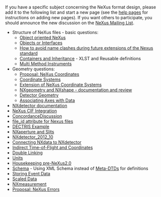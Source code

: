 If you have a specific subject concerning the NeXus format design, please add it to the following list and start a new page (see the [[Help:Contents|help pages]] for instructions on adding new pages).  If you want others to participate, you should announce the new discussion on the [http://lists.nexusformat.org/mailman/listinfo/nexus NeXus Mailing List].

*Structure of NeXus files - basic questions:
**[[OO-NeXus|Object oriented NeXus]]
**[[Objects or Interfaces]]
**[[How to avoid name clashes during future extensions of the Nexus standard]]
**[[Containers and Inheritance]] - XLST and Reusable definitions
**[[Multi Method Instruments]]
*Geometry questions:
**[[Proposal: NeXus Coordinates]]
**[[Coordinate Systems]]
**[[Extension of NeXus Coordinate Systems]]
**[[NXgeometry and NXshape - documentation and review]]
**[[Detector Geometry]]
**[[Associating Axes with Data]]
*[[NXdetector documentation]]
*[[NeXus CIF Integration]]
*[[ConcordanceDiscussion]]
*[[file_id attribute for Nexus files]]
*[[DECTRIS Example]]
*[[NXaperture and Slits]]
*[[NXdetector_2012_10]]
*[[Connecting NXdata to NXdetector]]
*[[Indirect Time-of-Flight and Coordinates]]
*[[Double Linking]]
*[[Units]]
*[[Housekeeping pre-NeXus2.0]]
*[[Schema]] - Using XML Schema instead of [[Metaformat|Meta-DTDs]] for definitions
*[[Storing Event Data]]
*[[Scaled Data]]
*[[NXmeasurement]]
*[[Proposal: NeXus Errors]]
